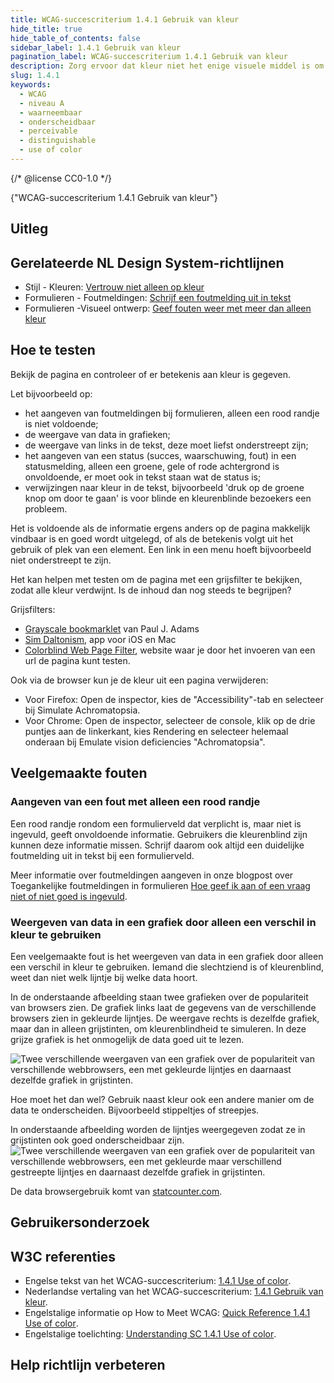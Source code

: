 ```yaml
---
title: WCAG-succescriterium 1.4.1 Gebruik van kleur
hide_title: true
hide_table_of_contents: false
sidebar_label: 1.4.1 Gebruik van kleur
pagination_label: WCAG-succescriterium 1.4.1 Gebruik van kleur
description: Zorg ervoor dat kleur niet het enige visuele middel is om informatie over te brengen, een actie aan te geven, tot een reactie op te roepen of een visueel element te onderscheiden. Niet iedereen kan kleuren zien of verandering in kleur of kleurcontrast opmerken.
slug: 1.4.1
keywords:
  - WCAG
  - niveau A
  - waarneembaar
  - onderscheidbaar
  - perceivable
  - distinguishable
  - use of color
---
```


{/* @license CC0-1.0 */}


<WcagHeadingGroup level={1} conformanceLevel="Niveau A">
  {"WCAG-succescriterium 1.4.1 Gebruik van kleur"}
</WcagHeadingGroup>

## Uitleg

<Summary />

<h2>Gerelateerde NL Design System-richtlijnen</h2>

- Stijl - Kleuren: [Vertrouw niet alleen op kleur](l/richtlijnen/stijl/kleuren/niet-kleur-alleen)
- Formulieren - Foutmeldingen: [Schrijf een foutmelding uit in tekst](/richtlijnen/formulieren/foutmeldingen/duidelijk/)
- Formulieren -Visueel ontwerp: [Geef fouten weer met meer dan alleen kleur](/richtlijnen/formulieren/visueel-ontwerp/fout-niet-alleen-met-kleur)

## Hoe te testen

Bekijk de pagina en controleer of er betekenis aan kleur is gegeven.

Let bijvoorbeeld op:

- het aangeven van foutmeldingen bij formulieren, alleen een rood randje is niet voldoende;
- de weergave van data in grafieken;
- de weergave van links in de tekst, deze moet liefst onderstreept zijn;
- het aangeven van een status (succes, waarschuwing, fout) in een statusmelding, alleen een groene, gele of rode achtergrond is onvoldoende, er moet ook in tekst staan wat de status is;
- verwijzingen naar kleur in de tekst, bijvoorbeeld 'druk op de groene knop om door te gaan' is voor blinde en kleurenblinde bezoekers een probleem.

Het is voldoende als de informatie ergens anders op de pagina makkelijk vindbaar is en goed wordt uitgelegd, of als de betekenis volgt uit het gebruik of plek van een element. Een link in een menu hoeft bijvoorbeeld niet onderstreept te zijn.

Het kan helpen met testen om de pagina met een grijsfilter te bekijken, zodat alle kleur verdwijnt. Is de inhoud dan nog steeds te begrijpen?

Grijsfilters:

- [Grayscale bookmarklet](https://pauljadam.com/bookmarklets/) van Paul J. Adams
- [Sim Daltonism](https://michelf.ca/projects/sim-daltonism/), app voor iOS en Mac
- [Colorblind Web Page Filter](https://www.toptal.com/designers/colorfilter), website waar je door het invoeren van een url de pagina kunt testen.

Ook via de browser kun je de kleur uit een pagina verwijderen:

- Voor Firefox: Open de inspector, kies de "Accessibility"-tab en selecteer bij Simulate Achromatopsia.
- Voor Chrome: Open de inspector, selecteer de console, klik op de drie puntjes aan de linkerkant, kies Rendering en selecteer helemaal onderaan bij Emulate vision deficiencies "Achromatopsia".

## Veelgemaakte fouten

### Aangeven van een fout met alleen een rood randje

Een rood randje rondom een formulierveld dat verplicht is, maar niet is ingevuld, geeft onvoldoende informatie.
Gebruikers die kleurenblind zijn kunnen deze informatie missen.
Schrijf daarom ook altijd een duidelijke foutmelding uit in tekst bij een formulierveld.

Meer informatie over foutmeldingen aangeven in onze blogpost over Toegankelijke foutmeldingen in formulieren [Hoe geef ik aan of een vraag niet of niet goed is ingevuld](/blog/toegankelijke-foutmeldingen-formulieren/#hoe-geef-ik-aan-of-een-vraag-niet-of-niet-goed-is-ingevuld).

### Weergeven van data in een grafiek door alleen een verschil in kleur te gebruiken

Een veelgemaakte fout is het weergeven van data in een grafiek door alleen een verschil in kleur te gebruiken.
Iemand die slechtziend is of kleurenblind, weet dan niet welk lijntje bij welke data hoort.

In de onderstaande afbeelding staan twee grafieken over de populariteit van browsers zien. De grafiek links laat de gegevens van de verschillende browsers zien in gekleurde lijntjes. De weergave rechts is dezelfde grafiek, maar dan in alleen grijstinten, om kleurenblindheid te simuleren. In deze grijze grafiek is het onmogelijk de data goed uit te lezen.

![Twee verschillende weergaven van een grafiek over de populariteit van verschillende webbrowsers, een met gekleurde lijntjes en daarnaast dezelfde grafiek in grijstinten.](https://raw.githubusercontent.com/nl-design-system/documentatie/assets/wcag-1-4-1-grafiek-fout.png)

Hoe moet het dan wel? Gebruik naast kleur ook een andere manier om de data te onderscheiden. Bijvoorbeeld stippeltjes of streepjes.

In onderstaande afbeelding worden de lijntjes weergegeven zodat ze in grijstinten ook goed onderscheidbaar zijn.
![Twee verschillende weergaven van een grafiek over de populariteit van verschillende webbrowsers, een met gekleurde maar verschillend gestreepte lijntjes en daarnaast dezelfde grafiek in grijstinten.](https://raw.githubusercontent.com/nl-design-system/documentatie/assets/wcag-1-4-1-grafiek-goed.png)

De data browsergebruik komt van [statcounter.com](https://gs.statcounter.com/browser-market-share#monthly-200901-202412).

## Gebruikersonderzoek

<CTAGebruikersonderzoek />

## W3C referenties

- Engelse tekst van het WCAG-succescriterium: [<span lang="en">1.4.1 Use of color</span>](https://www.w3.org/TR/WCAG22/#use-of-color).
- Nederlandse vertaling van het WCAG-succescriterium: [1.4.1 Gebruik van kleur](https://www.w3.org/Translations/WCAG22-nl/#gebruik-van-kleur).
- Engelstalige informatie op <span lang="en">How to Meet WCAG</span>: [<span lang="en">Quick Reference 1.4.1 Use of color</span>](https://www.w3.org/WAI/WCAG22/quickref/#use-of-color).
- Engelstalige toelichting: [<span lang="en">Understanding SC 1.4.1 Use of color</span>](https://www.w3.org/WAI/WCAG22/Understanding/use-of-color.html).

<SpotlightSection>
  <Markdown omitH1 headinglevel={3}>
    <Disclaimer />
  </Markdown>
</SpotlightSection>

## Help richtlijn verbeteren

<Markdown omitH1 headinglevel={3}>
  <WCAGFooterInfo />
</Markdown>
